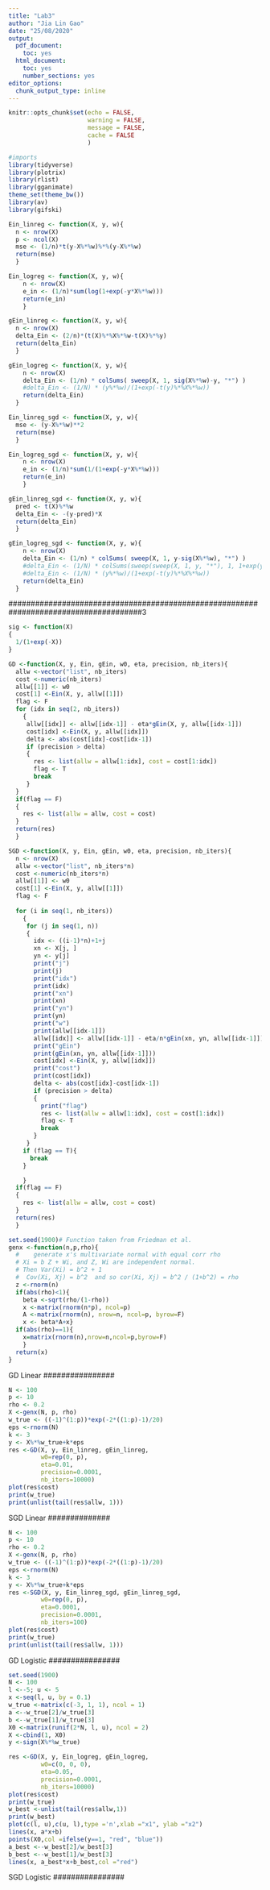 ```yaml
---
title: "Lab3"
author: "Jia Lin Gao"
date: "25/08/2020"
output:
  pdf_document:
    toc: yes
  html_document:
    toc: yes
    number_sections: yes
editor_options:
  chunk_output_type: inline
---
```

```r
knitr::opts_chunk$set(echo = FALSE, 
                      warning = FALSE, 
                      message = FALSE, 
                      cache = FALSE
                      )
```

```r
#imports
library(tidyverse)
library(plotrix)
library(rlist)
library(gganimate)
theme_set(theme_bw())
library(av)
library(gifski)
```

```r
Ein_linreg <- function(X, y, w){
  n <- nrow(X)
  p <- ncol(X)
  mse <- (1/n)*t(y-X%*%w)%*%(y-X%*%w)
  return(mse)
  }
```

```r
Ein_logreg <- function(X, y, w){
    n <- nrow(X)
    e_in <- (1/n)*sum(log(1+exp(-y*X%*%w)))
    return(e_in)
    }
```

```r
gEin_linreg <- function(X, y, w){
  n <- nrow(X)
  delta_Ein <- (2/n)*(t(X)%*%X%*%w-t(X)%*%y)
  return(delta_Ein)
  }
```

```r
gEin_logreg <- function(X, y, w){
    n <- nrow(X)
    delta_Ein <- (1/n) * colSums( sweep(X, 1, sig(X%*%w)-y, "*") )  
    #delta_Ein <- (1/N) * (y%*%w)/(1+exp(-t(y)%*%X%*%w))
    return(delta_Ein)
  }
```
######################################################################




#########################################################################
```r
Ein_linreg_sgd <- function(X, y, w){
  mse <- (y-X%*%w)**2
  return(mse)
  }
```

```r
Ein_logreg_sgd <- function(X, y, w){
    n <- nrow(X)
    e_in <- (1/n)*sum(1/(1+exp(-y*X%*%w)))
    return(e_in)
    }
```

```r
gEin_linreg_sgd <- function(X, y, w){
  pred <- t(X)%*%w
  delta_Ein <- -(y-pred)*X
  return(delta_Ein)
  }
```

```r
gEin_logreg_sgd <- function(X, y, w){
    n <- nrow(X)
    delta_Ein <- (1/n) * colSums( sweep(X, 1, y-sig(X%*%w), "*") )  
    #delta_Ein <- (1/N) * colSums(sweep(sweep(X, 1, y, "*"), 1, 1+exp(y*X%*%w), "/"))
    #delta_Ein <- (1/N) * (y%*%w)/(1+exp(-t(y)%*%X%*%w))
    return(delta_Ein)
  }
```
######################################################################################3


###########################################################################
```r
sig <- function(X)
{
  1/(1+exp(-X))
}
```



```r

GD <-function(X, y, Ein, gEin, w0, eta, precision, nb_iters){
  allw <-vector("list", nb_iters)
  cost <-numeric(nb_iters)
  allw[[1]] <- w0
  cost[1] <-Ein(X, y, allw[[1]])
  flag <- F
  for (idx in seq(2, nb_iters))
    {
     allw[[idx]] <- allw[[idx-1]] - eta*gEin(X, y, allw[[idx-1]])     
     cost[idx] <-Ein(X, y, allw[[idx]])
     delta <- abs(cost[idx]-cost[idx-1])
     if (precision > delta)
     {
       res <- list(allw = allw[1:idx], cost = cost[1:idx])
       flag <- T
       break
     }
  }
  if(flag == F)
  {
    res <- list(allw = allw, cost = cost)
  }
  return(res)
  }

```

```r

SGD <-function(X, y, Ein, gEin, w0, eta, precision, nb_iters){
  n <- nrow(X)
  allw <-vector("list", nb_iters*n)
  cost <-numeric(nb_iters*n)
  allw[[1]] <- w0
  cost[1] <-Ein(X, y, allw[[1]])
  flag <- F
  
  for (i in seq(1, nb_iters))
    {
     for (j in seq(1, n))
     {
       idx <- ((i-1)*n)+1+j 
       xn <- X[j, ]
       yn <- y[j]
       print("j")
       print(j)
       print("idx")
       print(idx)
       print("xn")
       print(xn)
       print("yn")
       print(yn)
       print("w")
       print(allw[[idx-1]])
       allw[[idx]] <- allw[[idx-1]] - eta/n*gEin(xn, yn, allw[[idx-1]])
       print("gEin")
       print(gEin(xn, yn, allw[[idx-1]]))
       cost[idx] <-Ein(X, y, allw[[idx]])
       print("cost")
       print(cost[idx])
       delta <- abs(cost[idx]-cost[idx-1])
       if (precision > delta)
       {
         print("flag")
         res <- list(allw = allw[1:idx], cost = cost[1:idx])
         flag <- T
         break
       }
     }
    if (flag == T){
      break
    }

    }
  if(flag == F)
  {
    res <- list(allw = allw, cost = cost)
  }
  return(res)
  }

```

```r
set.seed(1900)# Function taken from Friedman et al.
genx <-function(n,p,rho){
  #    generate x's multivariate normal with equal corr rho
  # Xi = b Z + Wi, and Z, Wi are independent normal.
  # Then Var(Xi) = b^2 + 1
  #  Cov(Xi, Xj) = b^2  and so cor(Xi, Xj) = b^2 / (1+b^2) = rho
  z <-rnorm(n)
  if(abs(rho)<1){
    beta <-sqrt(rho/(1-rho))
    x <-matrix(rnorm(n*p), ncol=p)
    A <-matrix(rnorm(n), nrow=n, ncol=p, byrow=F)
    x <- beta*A+x}
  if(abs(rho)==1){ 
    x=matrix(rnorm(n),nrow=n,ncol=p,byrow=F)
    }
  return(x)
}
```

###############
GD Linear
################
```r

N <- 100
p <- 10
rho <- 0.2
X <-genx(N, p, rho)
w_true <- ((-1)^(1:p))*exp(-2*((1:p)-1)/20)
eps <-rnorm(N)
k <- 3
y <- X%*%w_true+k*eps
res <-GD(X, y, Ein_linreg, gEin_linreg,
         w0=rep(0, p), 
         eta=0.01, 
         precision=0.0001, 
         nb_iters=10000)
plot(res$cost)
print(w_true)
print(unlist(tail(res$allw, 1)))
```

##############
SGD Linear
##############

```r
N <- 100
p <- 10
rho <- 0.2
X <-genx(N, p, rho)
w_true <- ((-1)^(1:p))*exp(-2*((1:p)-1)/20)
eps <-rnorm(N)
k <- 3
y <- X%*%w_true+k*eps
res <-SGD(X, y, Ein_linreg_sgd, gEin_linreg_sgd,
         w0=rep(0, p), 
         eta=0.0001, 
         precision=0.0001, 
         nb_iters=100)
plot(res$cost)
print(w_true)
print(unlist(tail(res$allw, 1)))
```
###############

GD Logistic
################
```r
set.seed(1900)
N <- 100
l <--5; u <- 5
x <-seq(l, u, by = 0.1)
w_true <-matrix(c(-3, 1, 1), ncol = 1)
a <--w_true[2]/w_true[3]
b <--w_true[1]/w_true[3]
X0 <-matrix(runif(2*N, l, u), ncol = 2)
X <-cbind(1, X0)
y <-sign(X%*%w_true)
```

```r
res <-GD(X, y, Ein_logreg, gEin_logreg,          
         w0=c(0, 0, 0), 
         eta=0.05, 
         precision=0.0001, 
         nb_iters=10000)
plot(res$cost)
print(w_true)
w_best <-unlist(tail(res$allw,1))
print(w_best)
plot(c(l, u),c(u, l),type ='n',xlab ="x1", ylab ="x2")
lines(x, a*x+b)
points(X0,col =ifelse(y==1, "red", "blue"))
a_best <--w_best[2]/w_best[3]
b_best <--w_best[1]/w_best[3]
lines(x, a_best*x+b_best,col ="red")
```

###############

SGD Logistic
################